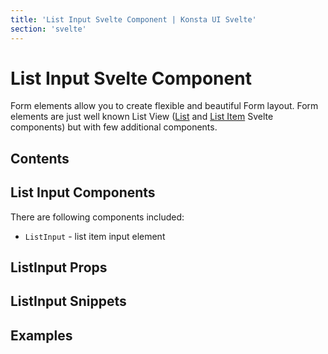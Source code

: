 ```yaml
---
title: 'List Input Svelte Component | Konsta UI Svelte'
section: 'svelte'
---
```



# List Input Svelte Component

Form elements allow you to create flexible and beautiful Form layout. Form elements are just well known List View ([List](/svelte/list) and [List Item](/svelte/list-item) Svelte components) but with few additional components.

## Contents

## List Input Components

There are following components included:

- `ListInput` - list item input element

## ListInput Props

<ListInputProps />

## ListInput Snippets

<ListInputSlots />

## Examples

<ListInputExample />

